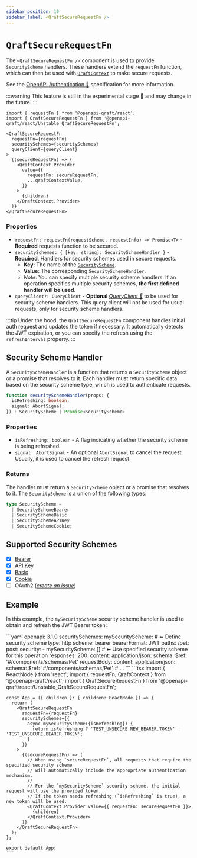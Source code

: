 ```yaml
---
sidebar_position: 10
sidebar_label: <QraftSecureRequestFn />
---
```



# `QraftSecureRequestFn`

The `<QraftSecureRequestFn />` component is used to provide `SecurityScheme` handlers.
These handlers extend the `requestFn` function,
which can then be used with [`QraftContext`](/hooks/qraft-context.mdx) to make secure requests.

See the [OpenAPI Authentication 🔗](https://swagger.io/docs/specification/authentication/) specification for more information.

:::warning
This feature is still in the experimental stage 🧪 and may change in the future.
:::

```tsx
import { requestFn } from '@openapi-qraft/react';
import { QraftSecureRequestFn } from '@openapi-qraft/react/Unstable_QraftSecureRequestFn';

<QraftSecureRequestFn
  requestFn={requestFn}
  securitySchemes={securitySchemes}
  queryClient={queryClient}
>
  {(secureRequestFn) => (
    <QraftContext.Provider
      value={{
        requestFn: secureRequestFn,
        ...qraftContextValue,
      }}
    >
      {children}
    </QraftContext.Provider>
  )}
</QraftSecureRequestFn>
```

### Properties
- `requestFn: requestFn(requestScheme, requestInfo) => Promise<T>` - **Required** requests function to be secured.
- `securitySchemes: { [key: string]: SecuritySchemeHandler }` - **Required**. Handlers for security schemes used in secure requests.
  - **Key**: The name of the [`SecurityScheme`](https://swagger.io/docs/specification/authentication/).
  - **Value**: The corresponding `SecuritySchemeHandler`.
  - _Note_: You can specify multiple security scheme handlers. If an operation specifies multiple security schemes, **the first defined handler will be used**.
- `queryClient?: QueryClient` - **Optional** [_QueryClient 🌴_](https://tanstack.com/query/latest/docs/reference/QueryClient)
  to be used for security scheme handlers.
  This query client will not be used for usual requests, only for security scheme handlers.

:::tip
Under the hood, the `QraftSecureRequestFn` component handles initial auth request and updates the token if necessary.
It automatically detects the JWT expiration, or you can specify the refresh using the `refreshInterval` property.
:::

## Security Scheme Handler

A `SecuritySchemeHandler` is a function that returns a `SecurityScheme` object or a promise that resolves to it.
Each handler must return specific data based on the security scheme type, which is used to authenticate requests.

```ts
function securitySchemeHandler(props: {
  isRefreshing: boolean;
  signal: AbortSignal;
}) : SecurityScheme | Promise<SecurityScheme>
```

### Properties
- `isRefreshing: boolean` - A flag indicating whether the security scheme is being refreshed.
- `signal: AbortSignal` - An optional `AbortSignal` to cancel the request. Usually, it is used to cancel the refresh request.

### Returns

The handler must return a `SecurityScheme` object or a promise that resolves to it.
The `SecurityScheme` is a union of the following types:

```ts
type SecurityScheme =
  | SecuritySchemeBearer
  | SecuritySchemeBasic
  | SecuritySchemeAPIKey
  | SecuritySchemeCookie;
```

## Supported Security Schemes

- [x] [Bearer](/authorization/bearer-authentication.mdx)
- [x] [API Key](/authorization/api-key-authentication.mdx)
- [x] [Basic](/authorization/basic-authentication.mdx)
- [x] [Cookie](/authorization/cookie-authentication.mdx)
- [ ] OAuth2 (_[create an issue](https://github.com/OpenAPI-Qraft/openapi-qraft/issues/new)_)

## Example

In this example, the `mySecurityScheme` security scheme handler is used to obtain and refresh the JWT Bearer token:

<Tabs>
  <TabItem value="1. Open API Document">
    ```yaml
    openapi: 3.1.0
    securitySchemes:
      mySecurityScheme: # ⬅︎ Define security scheme
        type: http
        scheme: bearer
        bearerFormat: JWT
    paths:
      /pet:
        post:
          security:
            - mySecurityScheme: [] # ⬅︎ Use specified security scheme for this operation
          responses:
            200:
              content:
                application/json:
                  schema:
                    $ref: '#/components/schemas/Pet'
          requestBody:
            content:
              application/json:
                schema:
                  $ref: '#/components/schemas/Pet'
    # ...
    ```
  </TabItem>
  <TabItem value="2. React" default>
    ```tsx
    import { ReactNode } from 'react';
    import { requestFn, QraftContext } from '@openapi-qraft/react';
    import { QraftSecureRequestFn } from '@openapi-qraft/react/Unstable_QraftSecureRequestFn';

    const App = ({ children }: { children: ReactNode }) => {
      return (
        <QraftSecureRequestFn
          requestFn={requestFn}
          securitySchemes={{
            async mySecurityScheme({isRefreshing}) {
              return isRefreshing ? 'TEST_UNSECURE.NEW_BEARER.TOKEN' : 'TEST_UNSECURE.BEARER.TOKEN';
            }
          }}
        >
          {(secureRequestFn) => (
            // When using `secureRequestFn`, all requests that require the specified security scheme
            // will automatically include the appropriate authentication mechanism.
            //
            // For the `mySecurityScheme` security scheme, the initial request will use the provided token.
            // If the token needs refreshing (`isRefreshing` is true), a new token will be used.
            <QraftContext.Provider value={{ requestFn: secureRequestFn }}>
              {children}
            </QraftContext.Provider>
          )}
        </QraftSecureRequestFn>
      );
    };

    export default App;
    ```
  </TabItem>
</Tabs>
